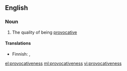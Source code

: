 ==English==

===Noun===
{{en-noun|-}}

# The quality of being [[provocative]]

====Translations====
{{trans-top|quality}}
* Finnish: {{t+|fi|provokatorisuus}}, {{t+|fi|provokatiivisuus}}
{{trans-mid}}
{{trans-bottom}}

[[el:provocativeness]]
[[ml:provocativeness]]
[[vi:provocativeness]]